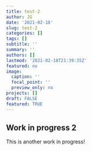 ```yaml
---
title: test-2
author: JG
date: '2021-02-18'
slug: test-2
categories: []
tags: []
subtitle: ''
summary: ''
authors: []
lastmod: '2021-02-18T21:39:35Z'
featured: no
image:
  caption: ''
  focal_point: ''
  preview_only: no
projects: []
draft: FALSE
featured: TRUE
---
```


## Work in progress 2

This is another work in progress!